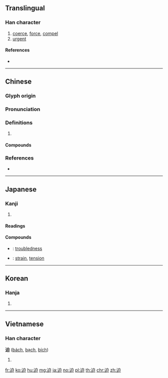 {{character info/new}}
==Translingual==

===Han character===
{{Han char|rn=162|rad=辵|as=05|sn=9|four=36300|canj=YHA|ids=⿺辶白}}

# [[coerce]], [[force]], [[compel]]
# [[urgent]]

====References====
* {{Han ref|kx=1255.050|dkj=38797|dj=1738.220|hdz=63825.040|uh=8FEB|ud=36843|bh=ADA2|bd=44450}}

----

==Chinese==
{{zh-forms}}

===Glyph origin===
{{Han etym}}

===Pronunciation===
{{zh-pron
|m=pò
|c=bik1,baak1
|h=pfs=pet
|md=páe̤k
|mn=qz:piak/tw,xm,zz:pek
|mn-t=bêg4
|w=4paq,4pheq
|w_note=4paq - colloquial
|mc=y
|oc=y
|cat=
}}

===Definitions===
{{zh-hanzi}}

# {{rfdef|zh}}

====Compounds====
{{zh-der|壓迫|勒迫|強迫儲蓄|威迫|強迫降落|促迫|從容不迫|強迫|怵迫|強迫教育|強迫中獎|內外交迫|催迫|強迫取分|交迫|壓迫感|急迫|優游不迫|忙迫|時勢所迫|窮迫|種族迫害|煎迫|窘迫|緊迫盯人|迫害|迫降|迫而察之|迫脅|迫切性|西山日迫|緊迫|迫良為娼|迫擊炮|褊迫|迫於眉睫|迫使|脅迫|驅迫|逼迫|迫臨|貧病交迫|飢渴交迫|飢寒交迫|被迫|迫隘|蹙迫|迫窄|迫遽|迫近|迫在眉睫|迫切|迫促|迫令|迫不及待|迫不得已}}

===References===
* {{R:yue:mfccd}}

----

==Japanese==

===Kanji===
{{ja-kanji|grade=c|rs=辵05}}

# {{defn|lang=ja|sort=辵05}}

====Readings====
{{ja-readings|goon=[[ひゃく]] (hyaku)|kanon=[[はく]] (haku)|kun=[[せまる]] (semaru), [[さこ]] (sako)}}

====Compounds====
{{der-top|Compounds}}
* {{ja-r|窘迫|きんぱく}}: [[troubledness]]
* {{ja-r|緊迫|きんぱく}}: [[strain]], [[tension]]
{{der-bottom}}

----

==Korean==

===Hanja===
{{ko-hanja|hangeul=박|eumhun=|rv=bak|mr=pak|y=pak}}

# {{defn|lang=ko|sort=辵05}}

----

==Vietnamese==

===Han character===
'''迫''' ([[bách]], [[bạch]], [[bích]])

# {{defn|lang=vi}}

[[fr:迫]]
[[ko:迫]]
[[hu:迫]]
[[mg:迫]]
[[ja:迫]]
[[no:迫]]
[[pl:迫]]
[[th:迫]]
[[chr:迫]]
[[zh:迫]]